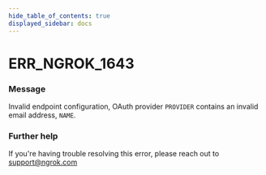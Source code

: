 ```yaml
---
hide_table_of_contents: true
displayed_sidebar: docs
---
```



# ERR_NGROK_1643

### Message

Invalid endpoint configuration, OAuth provider `PROVIDER` contains an invalid email address, `NAME`.

<ErrorDetails error="err_ngrok_1643" />

### Further help

If you're having trouble resolving this error, please reach out to [support@ngrok.com](mailto:support@ngrok.com?subject=Help%20with%20ERR_NGROK_1643)

